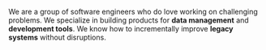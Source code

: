 We are a group of software engineers who do love working on challenging
problems. We specialize in building products for **data management** and
**development tools**. We know how to incrementally improve **legacy systems**
without disruptions.
